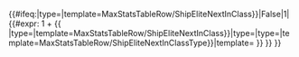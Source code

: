 {{#ifeq:{{{{{ship|ShipDummy}}}|type={{{type|Base}}}|template=MaxStatsTableRow/ShipEliteNextInClass}}|False|1|{{#expr: 1 + {{ {{{{{ship|ShipDummy}}}|type={{{type|Base}}}|template=MaxStatsTableRow/ShipEliteNextInClass}}|type={{{{{ship|ShipDummy}}}|type={{{type|Base}}}|template=MaxStatsTableRow/ShipEliteNextInClassType}}|template={{{template|ShipClass}}} }} }} }}